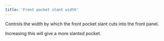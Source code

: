 ```yaml
---
title: 'Front pocket slant width'
---
```


Controls the width by which the front pocket slant cuts into the front panel.

Increasing this will give a more slanted pocket.
